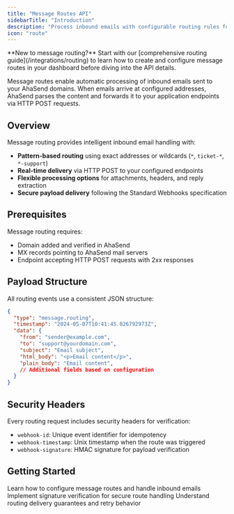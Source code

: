 ```yaml
---
title: "Message Routes API"
sidebarTitle: "Introduction"
description: "Process inbound emails with configurable routing rules for support tickets, reply handling, and automated workflows"
icon: "route"
---
```


<Note>
**New to message routing?** Start with our [comprehensive routing guide](/integrations/routing) to learn how to create and configure message routes in your dashboard before diving into the API details.
</Note>

Message routes enable automatic processing of inbound emails sent to your AhaSend domains. When emails arrive at configured addresses, AhaSend parses the content and forwards it to your application endpoints via HTTP POST requests.

## Overview

Message routing provides intelligent inbound email handling with:

- **Pattern-based routing** using exact addresses or wildcards (`*`, `ticket-*`, `*-support`)
- **Real-time delivery** via HTTP POST to your configured endpoints
- **Flexible processing options** for attachments, headers, and reply extraction
- **Secure payload delivery** following the Standard Webhooks specification

## Prerequisites

Message routing requires:
- Domain added and verified in AhaSend
- MX records pointing to AhaSend mail servers
- Endpoint accepting HTTP POST requests with 2xx responses

## Payload Structure

All routing events use a consistent JSON structure:

```json
{
  "type": "message.routing",
  "timestamp": "2024-05-07T10:41:45.026792973Z",
  "data": {
    "from": "sender@example.com",
    "to": "support@yourdomain.com",
    "subject": "Email subject",
    "html_body": "<p>Email content</p>",
    "plain_body": "Email content",
    // Additional fields based on configuration
  }
}
```

## Security Headers

Every routing request includes security headers for verification:

- `webhook-id`: Unique event identifier for idempotency
- `webhook-timestamp`: Unix timestamp when the route was triggered
- `webhook-signature`: HMAC signature for payload verification

## Getting Started

<CardGroup cols={2}>
  <Card title="Create Routes" icon="plus" href="/integrations/routing">
    Learn how to configure message routes and handle inbound emails
  </Card>
  <Card title="Security" icon="shield" href="/api-reference/routes/security">
    Implement signature verification for secure route handling
  </Card>
  <Card title="Retry Policy" icon="arrows-rotate" href="/api-reference/routes/retry-policy">
    Understand routing delivery guarantees and retry behavior
  </Card>
</CardGroup>

